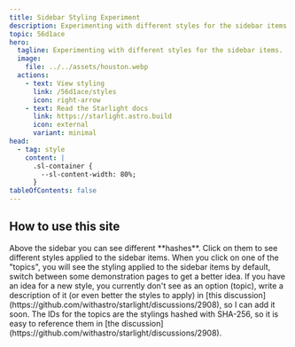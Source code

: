 ```yaml
---
title: Sidebar Styling Experiment
description: Experimenting with different styles for the sidebar items.
topic: 56d1ace
hero:
  tagline: Experimenting with different styles for the sidebar items.
  image:
    file: ../../assets/houston.webp
  actions:
    - text: View styling
      link: /56d1ace/styles
      icon: right-arrow
    - text: Read the Starlight docs
      link: https://starlight.astro.build
      icon: external
      variant: minimal
head:
  - tag: style
    content: |
      .sl-container {
        --sl-content-width: 80%;
      }
tableOfContents: false
---
```



## How to use this site

<CardGrid stagger>
  <Card title="Above sidebar" icon="information">
    Above the sidebar you can see different **hashes**. Click on them to see different styles applied to the sidebar items.
  </Card>
  <Card title="View styling" icon="open-book">
    When you click on one of the "topics", you will see the styling applied to the sidebar items by default, switch between some demonstration pages to get a better idea.
  </Card>
  <Card title="Suggest new style" icon="pencil">
    If you have an idea for a new style, you currently don't see as an option (topic), write a description of it (or even better the styles to apply) in [this discussion](https://github.com/withastro/starlight/discussions/2908), so I can add it soon.
  </Card>
  <Card title="Why hashes?" icon="star">
    The IDs for the topics are the stylings hashed with SHA-256, so it is easy to reference them in [the discussion](https://github.com/withastro/starlight/discussions/2908).
  </Card>
</CardGrid>
